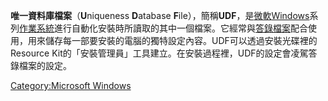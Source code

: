 {{noteTA
|G1=IT
|G2=Windows
}}
'''唯一資料庫檔案'''（'''U'''niqueness '''D'''atabase '''F'''ile），簡稱'''UDF'''，是[[微軟|微軟]][[Windows|Windows]]系列[[作業系統|作業系統]]進行自動化安裝時所讀取的其中一個檔案。它經常與[[答錄檔案|答錄檔案]]配合使用，用來儲存每一部要安裝的電腦的獨特設定內容。UDF可以透過安裝光碟裡的Resource Kit的「安裝管理員」工具建立。在安裝過程裡，UDF的設定會凌駕答錄檔案的設定。


{{compu-stub}}


[[Category:Microsoft_Windows|Category:Microsoft Windows]]